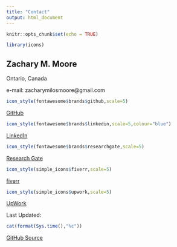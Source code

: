 ```yaml
---
title: "Contact"
output: html_document
---
```


```r
knitr::opts_chunk$set(echo = TRUE)

library(icons)
```

<style type="text/css">
.title {
  display: none;
}

</style>
<div class = "header">

## **Zachary M. Moore**
Ontario, Canada

e-mail: zacharymilosmoore@gmail.com

</div>
<div class = "contact">

:::: {style="display: center;"}

::: {}
```r
icon_style(fontawesome$brands$github,scale=5)
```
[GitHub](https://www.github.com/zacharymilosmoore)
:::

::: {}
```r
icon_style(fontawesome$brands$linkedin,scale=5,colour="blue")
```
[LinkedIn](https://www.linkedin.com/in/zacharymilosmoore)
:::

::: {}
```r
icon_style(fontawesome$brands$researchgate,scale=5)
```
[Research Gate](https://www.researchgate.net/profile/Zachary-Moore-18)
:::

::: {}
```r
icon_style(simple_icons$fiverr,scale=5)
```
[fiverr](https://www.fiverr.com/zacharymmoore)
:::

::: {}
```r
icon_style(simple_icons$upwork,scale=5)
```
[UpWork](https://www.upwork.com/freelancers/~019740478890543483)
:::

::::

</div>
<div class="header">

Last Updated: 
```r

cat(format(Sys.time(),"%c"))
```
[GitHub Source](https://github.com/zacharymilosmoore/zacharymilosmoore.github.io)
</div>
